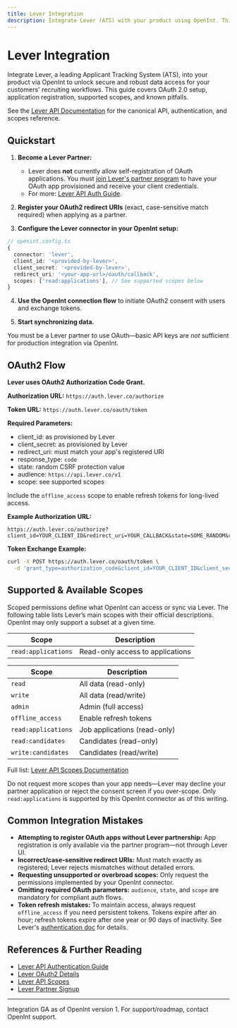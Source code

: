 ```yaml
---
title: Lever Integration
description: Integrate Lever (ATS) with your product using OpenInt. This guide covers OAuth2 setup, supported scopes, and the detailed configuration required for a production-ready developer integration. GA (General Availability).
---
```


# Lever Integration

Integrate Lever, a leading Applicant Tracking System (ATS), into your product via OpenInt to unlock secure and robust data access for your customers' recruiting workflows. This guide covers OAuth 2.0 setup, application registration, supported scopes, and known pitfalls.

<Info>
See the <a href="https://hire.lever.co/developer/documentation" target="_blank" rel="noopener">Lever API Documentation</a> for the canonical API, authentication, and scopes reference.
</Info>

## Quickstart

1. **Become a Lever Partner:**
   - Lever does <strong>not</strong> currently allow self-registration of OAuth applications. You must <a href="https://leverpartner.force.com/s/partnersignup" target="_blank" rel="noopener">join Lever's partner program</a> to have your OAuth app provisioned and receive your client credentials.
   - For more: <a href="https://hire.lever.co/developer/documentation#authentication" target="_blank" rel="noopener">Lever API Auth Guide</a>.

2. **Register your OAuth2 redirect URIs** (exact, case-sensitive match required) when applying as a partner.

3. **Configure the Lever connector in your OpenInt setup:**
```ts
// openint.config.ts
{
  connector: 'lever',
  client_id: '<provided-by-lever>',
  client_secret: '<provided-by-lever>',
  redirect_uri: '<your-app-url>/oauth/callback',
  scopes: ['read:applications'], // See supported scopes below
}
```

4. **Use the OpenInt connection flow** to initiate OAuth2 consent with users and exchange tokens.

5. **Start synchronizing data.**

<Note>
You must be a Lever partner to use OAuth—basic API keys are <em>not</em> sufficient for production integration via OpenInt.
</Note>

## OAuth2 Flow

**Lever uses OAuth2 Authorization Code Grant.**

**Authorization URL:** `https://auth.lever.co/authorize`

**Token URL:** `https://auth.lever.co/oauth/token`

**Required Parameters:**
<ul>
  <li>client_id: as provisioned by Lever</li>
  <li>client_secret: as provisioned by Lever</li>
  <li>redirect_uri: must match your app's registered URI</li>
  <li>response_type: <code>code</code></li>
  <li>state: random CSRF protection value</li>
  <li>audience: <code>https://api.lever.co/v1</code></li>
  <li>scope: see supported scopes</li>
</ul>

<Tip>
Include the <code>offline_access</code> scope to enable refresh tokens for long-lived access.
</Tip>

**Example Authorization URL:**
```text
https://auth.lever.co/authorize?client_id=YOUR_CLIENT_ID&redirect_uri=YOUR_CALLBACK&state=SOME_RANDOM&response_type=code&scope=read:applications&audience=https://api.lever.co/v1
```

**Token Exchange Example:**
```bash
curl -X POST https://auth.lever.co/oauth/token \
  -d 'grant_type=authorization_code&client_id=YOUR_CLIENT_ID&client_secret=YOUR_CLIENT_SECRET&code=AUTH_CODE&redirect_uri=YOUR_CALLBACK'
```

## Supported & Available Scopes

Scoped permissions define what OpenInt can access or sync via Lever. The following table lists Lever’s main scopes with their official descriptions. OpenInt may only support a subset at a given time.

<Tabs>
  <Tab title="Supported by OpenInt">
    <table>
      <thead>
      <tr><th>Scope</th><th>Description</th></tr>
      </thead>
      <tbody>
        <tr>
          <td><code>read:applications</code></td>
          <td><Tooltip tip="Provides read-only access to job applications and related data, but no access to other candidate or posting information.">Read-only access to applications</Tooltip></td>
        </tr>
      </tbody>
    </table>
  </Tab>
  <Tab title="All Lever Scopes">
    <table>
      <thead>
        <tr><th>Scope</th><th>Description</th></tr>
      </thead>
      <tbody>
        <tr><td><code>read</code></td><td><Tooltip tip="Allows read-only access to all data in Lever, including candidates, postings, opportunities, and more. Does not permit any modifications.">All data (read-only)</Tooltip></td></tr>
        <tr><td><code>write</code></td><td><Tooltip tip="Allows read and write access to all data in Lever, including creating, updating, and deleting candidates, postings, opportunities, etc.">All data (read/write)</Tooltip></td></tr>
        <tr><td><code>admin</code></td><td><Tooltip tip="Full administrative access, including read/write permissions for all data and the ability to modify account settings and configurations.">Admin (full access)</Tooltip></td></tr>
        <tr><td><code>offline_access</code></td><td><Tooltip tip="Allows the application to obtain refresh tokens for long-term access to Lever's API without requiring user re-authentication.">Enable refresh tokens</Tooltip></td></tr>
        <tr><td><code>read:applications</code></td><td><Tooltip tip="Provides read-only access to job applications and related data, but no access to other candidate or posting information.">Job applications (read-only)</Tooltip></td></tr>
        <tr><td><code>read:candidates</code></td><td><Tooltip tip="Provides read-only access to candidate profiles and related data, but no access to postings or opportunities.">Candidates (read-only)</Tooltip></td></tr>
        <tr><td><code>write:candidates</code></td><td><Tooltip tip="Allows read and write access to candidate profiles and related data, including creating and updating candidates.">Candidates (read/write)</Tooltip></td></tr>
      </tbody>
    </table>
    <p>Full list: <a href="https://hire.lever.co/developer/documentation#scopes" target="_blank" rel="noopener">Lever API Scopes Documentation</a></p>
  </Tab>
</Tabs>

<Warning>
Do not request more scopes than your app needs—Lever may decline your partner application or reject the consent screen if you over-scope. Only <code>read:applications</code> is supported by this OpenInt connector as of this writing.
</Warning>

## Common Integration Mistakes

<ul>
  <li><strong>Attempting to register OAuth apps without Lever partnership:</strong> App registration is only available via the partner program—not through Lever UI.</li>
  <li><strong>Incorrect/case-sensitive redirect URIs:</strong> Must match exactly as registered; Lever rejects mismatches without detailed errors.</li>
  <li><strong>Requesting unsupported or overbroad scopes:</strong> Only request the permissions implemented by your OpenInt connector.</li>
  <li><strong>Omitting required OAuth parameters:</strong> <code>audience</code>, <code>state</code>, and <code>scope</code> are mandatory for compliant auth flows.</li>
  <li><strong>Token refresh mistakes:</strong> To maintain access, always request <code>offline_access</code> if you need persistent tokens. Tokens expire after an hour; refresh tokens expire after one year or 90 days of inactivity. See Lever's <a href="https://hire.lever.co/developer/documentation#authentication" target="_blank" rel="noopener">authentication doc</a> for details.</li>
</ul>

## References & Further Reading

- <a href="https://hire.lever.co/developer/documentation#authentication" target="_blank" rel="noopener">Lever API Authentication Guide</a>
- <a href="https://hire.lever.co/developer/documentation#oauth" target="_blank" rel="noopener">Lever OAuth2 Details</a>
- <a href="https://hire.lever.co/developer/documentation#scopes" target="_blank" rel="noopener">Lever API Scopes</a>
- <a href="https://leverpartner.force.com/s/partnersignup" target="_blank" rel="noopener">Lever Partner Signup</a>

---
Integration GA as of OpenInt version 1. For support/roadmap, contact OpenInt support.